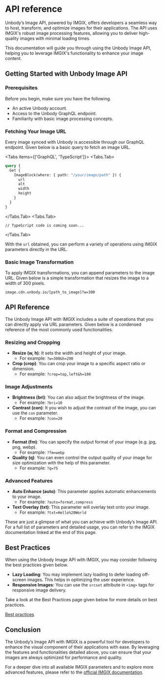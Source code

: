 
# API reference

Unbody’s Image API, powered by IMGIX, offers developers a seamless way to host, transform, and optimize images for their applications. The API uses IMGIX's robust image processing features, allowing you to deliver high-quality images with minimal loading times.

This documentation will guide you through using the Unbody Image API, helping you to leverage IMGIX's functionality to enhance your image content.

## Getting Started with Unbody Image API

### Prerequisites

Before you begin, make sure you have the following.

- An active Unbody account.
- Access to the Unbody GraphQL endpoint.
- Familiarity with basic image processing concepts.

### Fetching Your Image URL

Every image synced with Unbody is accessible through our GraphQL endpoint. Given below is a basic query to fetch an image URL.

<Tabs items={['GraphQL', 'TypeScript']}>
<Tabs.Tab>
```graphql copy
query {
  Get {
    ImageBlock(where: { path: "/your/image/path" }) {
      url
      alt
      width
      height
    }
  }
}
```
</Tabs.Tab>
<Tabs.Tab>
```tsx
// TypeScript code is coming soon...
```
</Tabs.Tab>
</Tabs>

With the `url` obtained, you can perform a variety of operations using IMGIX parameters directly in the URL.

### Basic Image Transformation

To apply IMGIX transformations, you can append parameters to the image URL. Given below is a simple transformation that resizes the image to a width of 300 pixels.

```
image.cdn.unbody.io/[path_to_image]?w=300
```

## API Reference

The Unbody Image API with IMGIX includes a suite of operations that you can directly apply via URL parameters. Given below is a condensed reference of the most commonly used functionalities.

### Resizing and Cropping

- **Resize (w, h)**: It sets the width and height of your image.
  - For example: `?w=300&h=200`
- **Crop (crop)**: You can crop your image to a specific aspect ratio or dimension.
  - For example: `?crop=top,left&h=100`

### Image Adjustments

- **Brightness (bri)**: You can also adjust the brightness of the image.
  - For example: `?bri=10`
- **Contrast (con)**: It you wish to adjust the contrast of the image, you can use the `con` parameter.
  - For example: `?con=20`

### Format and Compression

- **Format (fm)**: You can specify the output format of your image (e.g. jpg, png, webp).
  - For example: `?fm=webp`
- **Quality (q)**: You can even control the output quality of your image for size optimization with the help of this parameter.
  - For example: `?q=75`

### Advanced Features

- **Auto Enhance (auto)**: This parameter applies automatic enhancements to your image.
  - For example: `?auto=format,compress`
- **Text Overlay (txt)**: This parameter will overlay text onto your image.
  - For example: `?txt=Hello%20World`

These are just a glimpse of what you can achieve with Unbody’s Image API. For a full list of parameters and detailed usage, you can refer to the IMGIX documentation linked at the end of this page.

## Best Practices

When using the Unbody Image API with IMGIX, you may consider following the best practices given below.

- **Lazy Loading**: You may implement lazy loading to defer loading off-screen images. This helps in optimizing the user experience.
- **Responsive Images**: You can use the `srcset` attribute in `<img>` tags for responsive image delivery.

Take a look at the Best Practices page given below for more details on best practices.

[Best practices](/docs/image-api/best-practices)

## Conclusion

The Unbody’s Image API with IMGIX is a powerful tool for developers to enhance the visual component of their applications with ease. By leveraging the features and functionalities detailed above, you can ensure that your images are always optimized for performance and quality.

For a deeper dive into all available IMGIX parameters and to explore more advanced features, please refer to the [official IMGIX documentation](https://docs.imgix.com/apis).
